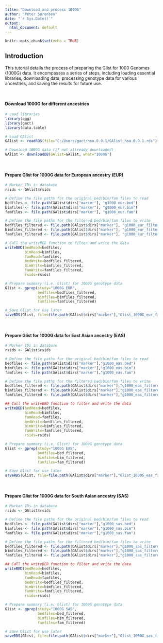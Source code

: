 ```yaml
---
title: "Download and process 1000G"
author: "Peter Sørensen"
date: "`r Sys.Date()`"
output:
  html_document: default
---
```


```r
knitr::opts_chunk$set(echo = TRUE)
```

## Introduction
This tutorial details the process of preparing the Glist for 1000 Genomes (1000G) data. It encompasses a series of steps, including loading essential libraries, downloading data, processing genotype data for various ancestries, and saving the results for future use. 

<br>

#### Download 1000G for different ancestries
```r
# Load libraries
library(qgg)
library(gact)
library(data.table)

# Load GAlist
GAlist <- readRDS(file="C:/Users/gact/hsa.0.0.1/GAlist_hsa.0.0.1.rds")

# Download 1000G data (if not allready downloaded)
GAlist <- downloadDB(GAlist=GAlist, what="1000G")
```

<br>

#### Prepare Glist for 1000G data for European ancestry (EUR)
```r

# Marker IDs in database
rsids <- GAlist$rsids

# Define the file paths for the original bed/bim/fam files to read
bedfiles <- file.path(GAlist$dirs["marker"], "g1000_eur.bed")
bimfiles <- file.path(GAlist$dirs["marker"], "g1000_eur.bim")
famfiles <- file.path(GAlist$dirs["marker"], "g1000_eur.fam")

# Define the file paths for the filtered bed/bim/fam files to write
bedfiles_filtered <- file.path(GAlist$dirs["marker"], "g1000_eur_filtered.bed")
bimfiles_filtered <- file.path(GAlist$dirs["marker"], "g1000_eur_filtered.bim")
famfiles_filtered <- file.path(GAlist$dirs["marker"], "g1000_eur_filtered.fam")

# Call the writeBED function to filter and write the data
writeBED(bedRead=bedfiles, 
         bimRead=bimfiles, 
         famRead=famfiles,
         bedWrite=bedfiles_filtered, 
         bimWrite=bimfiles_filtered, 
         famWrite=famfiles_filtered,
         rsids=rsids)

# Prepare summary (i.e. Glist) for 1000G genotype data
Glist <- gprep(study="1000G EUR",
               bedfiles=bedfiles_filtered,
               bimfiles=bimfiles_filtered,
               famfiles=famfiles_filtered)

# Save Glist for use later
saveRDS(Glist, file=file.path(GAlist$dirs["marker"],"Glist_1000G_eur_filtered.rds"))
```

<br>

#### Prepare Glist for 1000G data for East Asian ancestry (EAS)
```r

# Marker IDs in database
rsids <- GAlist$rsids

# Define the file paths for the original bed/bim/fam files to read
bedfiles <- file.path(GAlist$dirs["marker"],"g1000_eas.bed")
bimfiles <- file.path(GAlist$dirs["marker"],"g1000_eas.bim")
famfiles <- file.path(GAlist$dirs["marker"],"g1000_eas.fam")

# Define the file paths for the filtered bed/bim/fam files to write
bedfiles_filtered <- file.path(GAlist$dirs["marker"],"g1000_eas_filtered.bed")
bimfiles_filtered <- file.path(GAlist$dirs["marker"],"g1000_eas_filtered.bim")
famfiles_filtered <- file.path(GAlist$dirs["marker"],"g1000_eas_filtered.fam")

## Call the writeBED function to filter and write the data
writeBED(bedRead=bedfiles, 
         bimRead=bimfiles, 
         famRead=famfiles,
         bedWrite=bedfiles_filtered, 
         bimWrite=bimfiles_filtered, 
         famWrite=famfiles_filtered,
         rsids=rsids)

# Prepare summary (i.e. Glist) for 1000G genotype data
Glist <- gprep(study="1000G EAS",
               bedfiles=bed_filtered,
               bimfiles=bim_filtered,
               famfiles=fam_filtered)

# Save Glist for use later
saveRDS(Glist, file=file.path(GAlist$dirs["marker"],"Glist_1000G_eas_filtered.rds"))
```

<br>

#### Prepare Glist for 1000G data for South Asian ancestry (SAS)
```r

# Marker IDs in database
rsids <- GAlist$rsids

# Define the file paths for the original bed/bim/fam files to read
bedfiles <- file.path(GAlist$dirs["marker"],"g1000_sas.bed")
bimfiles <- file.path(GAlist$dirs["marker"],"g1000_sas.bim")
famfiles <- file.path(GAlist$dirs["marker"],"g1000_sas.fam")

# Define the file paths for the filtered bed/bim/fam files to write
bedfiles_filtered <- file.path(GAlist$dirs["marker"],"g1000_sas_filtered.bed")
bimfiles_filtered <- file.path(GAlist$dirs["marker"],"g1000_sas_filtered.bim")
famfiles_filtered <- file.path(GAlist$dirs["marker"],"g1000_sas_filtered.fam")

## Call the writeBED function to filter and write the data
writeBED(bedRead=bedfiles, 
         bimRead=bimfiles, 
         famRead=famfiles,
         bedWrite=bedfiles_filtered, 
         bimWrite=bimfiles_filtered, 
         famWrite=famfiles_filtered,
         rsids=rsids)

# Prepare summary (i.e. Glist) for 1000G genotype data
Glist <- gprep(study="1000G SAS",
               bedfiles=bed_filtered,
               bimfiles=bim_filtered,
               famfiles=fam_filtered)

# Save Glist for use later
saveRDS(Glist, file=file.path(GAlist$dirs["marker"],"Glist_1000G_sas_filtered.rds"))
```
